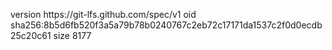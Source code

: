 version https://git-lfs.github.com/spec/v1
oid sha256:8b5d6fb520f3a5a79b78b0240767c2eb72c17171da1537c2f0d0ecdb25c20c61
size 8177

